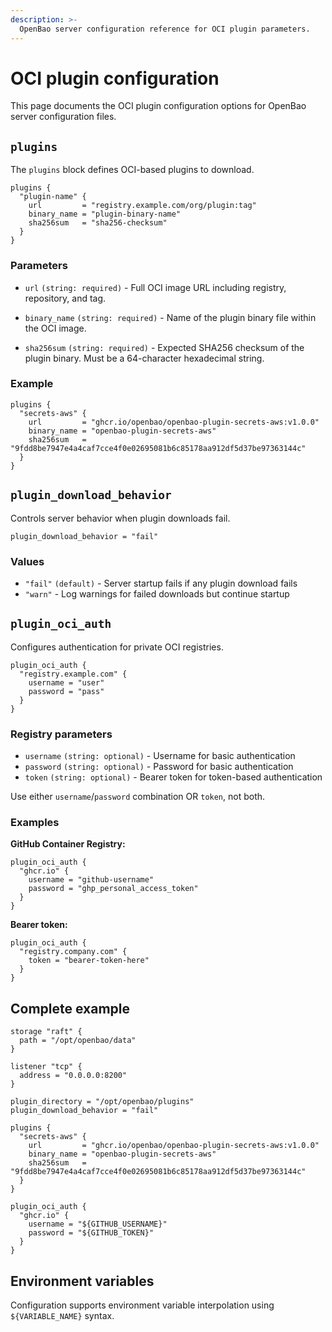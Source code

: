 ```yaml
---
description: >-
  OpenBao server configuration reference for OCI plugin parameters.
---
```


# OCI plugin configuration

This page documents the OCI plugin configuration options for OpenBao server configuration files.

## `plugins`

The `plugins` block defines OCI-based plugins to download.

```hcl
plugins {
  "plugin-name" {
    url         = "registry.example.com/org/plugin:tag"
    binary_name = "plugin-binary-name"  
    sha256sum   = "sha256-checksum"
  }
}
```

### Parameters

- `url` `(string: required)` - Full OCI image URL including registry, repository, and tag.

- `binary_name` `(string: required)` - Name of the plugin binary file within the OCI image.

- `sha256sum` `(string: required)` - Expected SHA256 checksum of the plugin binary. Must be a 64-character hexadecimal string.

### Example

```hcl
plugins {
  "secrets-aws" {
    url         = "ghcr.io/openbao/openbao-plugin-secrets-aws:v1.0.0"
    binary_name = "openbao-plugin-secrets-aws"
    sha256sum   = "9fdd8be7947e4a4caf7cce4f0e02695081b6c85178aa912df5d37be97363144c"
  }
}
```

## `plugin_download_behavior`

Controls server behavior when plugin downloads fail.

```hcl
plugin_download_behavior = "fail"
```

### Values

- `"fail"` `(default)` - Server startup fails if any plugin download fails
- `"warn"` - Log warnings for failed downloads but continue startup

## `plugin_oci_auth`

Configures authentication for private OCI registries.

```hcl
plugin_oci_auth {
  "registry.example.com" {
    username = "user"
    password = "pass"
  }
}
```

### Registry parameters

- `username` `(string: optional)` - Username for basic authentication
- `password` `(string: optional)` - Password for basic authentication  
- `token` `(string: optional)` - Bearer token for token-based authentication

Use either `username`/`password` combination OR `token`, not both.

### Examples

**GitHub Container Registry:**
```hcl
plugin_oci_auth {
  "ghcr.io" {
    username = "github-username"
    password = "ghp_personal_access_token"
  }
}
```

**Bearer token:**
```hcl
plugin_oci_auth {
  "registry.company.com" {
    token = "bearer-token-here"
  }
}
```

## Complete example

```hcl
storage "raft" {
  path = "/opt/openbao/data"
}

listener "tcp" {
  address = "0.0.0.0:8200"
}

plugin_directory = "/opt/openbao/plugins"
plugin_download_behavior = "fail"

plugins {
  "secrets-aws" {
    url         = "ghcr.io/openbao/openbao-plugin-secrets-aws:v1.0.0"
    binary_name = "openbao-plugin-secrets-aws"
    sha256sum   = "9fdd8be7947e4a4caf7cce4f0e02695081b6c85178aa912df5d37be97363144c"
  }
}

plugin_oci_auth {
  "ghcr.io" {
    username = "${GITHUB_USERNAME}"
    password = "${GITHUB_TOKEN}"
  }
}
```

## Environment variables

Configuration supports environment variable interpolation using `${VARIABLE_NAME}` syntax.
